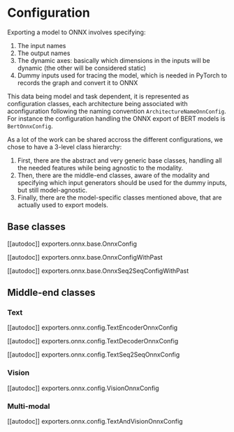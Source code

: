 <!--Copyright 2022 The HuggingFace Team. All rights reserved.

Licensed under the Apache License, Version 2.0 (the "License"); you may not use this file except in compliance with
the License. You may obtain a copy of the License at

http://www.apache.org/licenses/LICENSE-2.0

Unless required by applicable law or agreed to in writing, software distributed under the License is distributed on
an "AS IS" BASIS, WITHOUT WARRANTIES OR CONDITIONS OF ANY KIND, either express or implied. See the License for the
specific language governing permissions and limitations under the License.
-->

# Configuration

Exporting a model to ONNX involves specifying:
1. The input names
2. The output names
3. The dynamic axes: basically which dimensions in the inputs will be dynamic (the other will be considered static)
4. Dummy inputs used for tracing the model, which is needed in PyTorch to records the graph and convert it to ONNX

This data being model and task dependent, it is represented as configuration classes, each architecture being associated with aconfiguration following the naming convention `ArchitectureNameOnnConfig`. For instance the configuration handling the ONNX export of BERT models is `BertOnnxConfig`.

As a lot of the work can be shared accross the different configurations, we chose to have a 3-level class hierarchy:
1. First, there are the abstract and very generic base classes, handling all the needed features while being agnostic to the modality.
2. Then, there are the middle-end classes, aware of the modality and specifying which input generators should be used for the dummy inputs, but still model-agnostic.
3. Finally, there are the model-specific classes mentioned above, that are actually used to export models.


## Base classes

[[autodoc]] exporters.onnx.base.OnnxConfig

[[autodoc]] exporters.onnx.base.OnnxConfigWithPast

[[autodoc]] exporters.onnx.base.OnnxSeq2SeqConfigWithPast


## Middle-end classes

### Text

[[autodoc]] exporters.onnx.config.TextEncoderOnnxConfig

[[autodoc]] exporters.onnx.config.TextDecoderOnnxConfig

[[autodoc]] exporters.onnx.config.TextSeq2SeqOnnxConfig


### Vision

[[autodoc]] exporters.onnx.config.VisionOnnxConfig


### Multi-modal

[[autodoc]] exporters.onnx.config.TextAndVisionOnnxConfig
